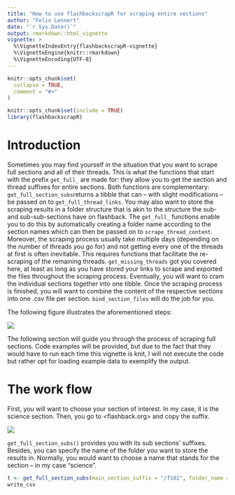 ```yaml
---
title: "How to use flashbackscrapR for scraping entire sections"
author: "Felix Lennert"
date: "`r Sys.Date()`"
output: rmarkdown::html_vignette
vignette: >
  %\VignetteIndexEntry{flashbackscrapR-vignette}
  %\VignetteEngine{knitr::rmarkdown}
  %\VignetteEncoding{UTF-8}
---
```


```r
knitr::opts_chunk$set(
  collapse = TRUE,
  comment = "#>"
)
```

```r
knitr::opts_chunk$set(include = TRUE)
library(flashbackscrapR)
```

# Introduction

Sometimes you may find yourself in the situation that you want to scrape full sections and all of their threads. This is what the functions that start with the prefix `get_full_` are made for: they allow you to get the section and thread suffixes for entire sections. Both functions are complementary: `get_full_section_subs`returns a tibble that can -- with slight modifications -- be passed on to `get_full_thread_links`. You may also want to store the scraping results in a folder structure that is akin to the structure the sub- and sub-sub-sections have on flashback. The `get_full_` functions enable you to do this by automatically creating a folder name according to the section names which can then be passed on to `scrape_thread_content`. Moreover, the scraping process usually take multiple days (depending on the number of threads you go for) and not getting every one of the threads at first is often inevitable. This requires functions that facilitate the re-scraping of the remaining threads. `get_missing_threads` got you covered here, at least as long as you have stored your links to scrape and exported the files throughout the scraping process. Eventually, you will want to cram the individual sections together into one tibble. 
Once the scraping process is finished, you will want to combine the content of the respective sections into one .csv file per section. `bind_section_files` will do the job for you.

The following figure illustrates the aforementioned steps:

![](figures/fig2.png)

The following section will guide you through the process of scraping full sections. Code examples will be provided, but due to the fact that they would have to run each time this vignette is knit, I will not execute the code but rather opt for loading example data to exemplify the output.

# The work flow

First, you will want to choose your section of interest. In my case, it is the science section. Then, you go to <flashback.org> and copy the suffix.

![](figures/science_suffix.png)

`get_full_section_subs()` provides you with its sub sections' suffixes. Besides, you can specify the name of the folder you want to store the results in. Normally, you would want to choose a name that stands for the section -- in my case "science". 

```r
t <- get_full_section_subs(main_section_suffix = "/f102", folder_name = "science")
write_csv
```

